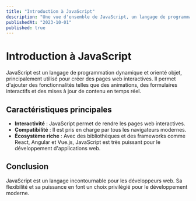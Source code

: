 ---
title: "Introduction à JavaScript"
description: "Une vue d'ensemble de JavaScript, un langage de programmation essentiel pour le développement web."
publishedAt: "2023-10-01"
published: true
---

# Introduction à JavaScript

JavaScript est un langage de programmation dynamique et orienté objet, principalement utilisé pour créer des pages web interactives. Il permet d'ajouter des fonctionnalités telles que des animations, des formulaires interactifs et des mises à jour de contenu en temps réel.

## Caractéristiques principales

- **Interactivité** : JavaScript permet de rendre les pages web interactives.
- **Compatibilité** : Il est pris en charge par tous les navigateurs modernes.
- **Écosystème riche** : Avec des bibliothèques et des frameworks comme React, Angular et Vue.js, JavaScript est très puissant pour le développement d'applications web.

## Conclusion

JavaScript est un langage incontournable pour les développeurs web. Sa flexibilité et sa puissance en font un choix privilégié pour le développement moderne.
